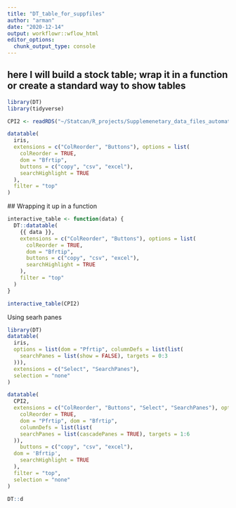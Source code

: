 ```yaml
---
title: "DT_table_for_suppfiles"
author: "arman"
date: "2020-12-14"
output: workflowr::wflow_html
editor_options:
  chunk_output_type: console
---
```


## here I will build a stock table; wrap it in a function or create a standard way to show tables 


```r

library(DT)
library(tidyverse)

CPI2 <- readRDS("~/Statcan/R_projects/Supplemenetary_data_files_automation_v2/output/RDSobjects/CPI2.rds")

datatable(
  iris,
  extensions = c("ColReorder", "Buttons"), options = list(
    colReorder = TRUE,
    dom = "Bfrtip",
    buttons = c("copy", "csv", "excel"),
    searchHighlight = TRUE
  ),
  filter = "top"
)
```


 ## Wrapping it up in a function
 
```r
interactive_table <- function(data) {
  DT::datatable(
    {{ data }},
    extensions = c("ColReorder", "Buttons"), options = list(
      colReorder = TRUE,
      dom = "Bfrtip",
      buttons = c("copy", "csv", "excel"),
      searchHighlight = TRUE
    ),
    filter = "top"
  )
}

interactive_table(CPI2)
```
 
 
Using searh panes 


```r
library(DT)
datatable(
  iris,
  options = list(dom = "Pfrtip", columnDefs = list(list(
    searchPanes = list(show = FALSE), targets = 0:3
  ))),
  extensions = c("Select", "SearchPanes"),
  selection = "none"
)

datatable(
  CPI2,
  extensions = c("ColReorder", "Buttons", "Select", "SearchPanes"), options = list(
    colReorder = TRUE,
    dom = "Pfrtip", dom = "Bfrtip",
    columnDefs = list(list(
    searchPanes = list(cascadePanes = TRUE), targets = 1:6
  )),
    buttons = c("copy", "csv", "excel"),
  dom = 'Bfrtip',
    searchHighlight = TRUE
  ),
  filter = "top",
  selection = "none"
)
```


```r
DT::d
```

